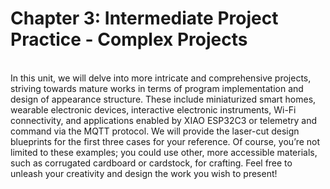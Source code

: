 # Chapter 3: Intermediate Project Practice - Complex Projects
<br />
In this unit, we will delve into more intricate and comprehensive projects, striving towards mature works in terms of program implementation and design of appearance structure. These include miniaturized smart homes, wearable electronic devices, interactive electronic instruments, Wi-Fi connectivity, and applications enabled by XIAO ESP32C3 or telemetry and command via the MQTT protocol. We will provide the laser-cut design blueprints for the first three cases for your reference. Of course, you're not limited to these examples; you could use other, more accessible materials, such as corrugated cardboard or cardstock, for crafting. Feel free to unleash your creativity and design the work you wish to present!
